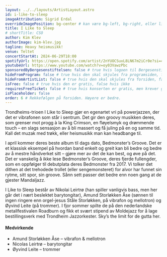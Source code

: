 ```yaml
---
layout: ../../layouts/ArtistLayout.astro
id: i-like-to-sleep
imageAttribution: Sigrid Erdal
overrideImagePosition: bg-center # kan være bg-left, bg-right, eller lignende hvis man vil plassere bildet annerledes enn sentrert, se https://tailwindcss.com/docs/background-position
title: I Like to Sleep
# shortTitle: CSO
author: Kim Klev
authorImage: kim-klev.jpg
tagline: Heavy heismusikk!
venue: Teltet
concertStartAt: 2024-06-29T18:00
spotifyUrl: https://open.spotify.com/artist/2nYUOCSuxL8LN67m2iCr0e?si=496dd7c42f9745c4
youtubeUrl: https://www.youtube.com/watch?v=oy03VawzPbc
sponsoredByBergesenstiftelsen: false # true hvis logoen til Bergesenstiftelsen skal vises, false hvis ikke
hideFromProgram: false # true hvis den skal skjules fra programsiden, false hvis den skal vises
hideFromArtistList: false # true hvis den skal skjules fra forsiden, false hvis den skal vises
isFree: false # true hvis den er gratis, false hvis ikke
requiresFreeTicket: false # true hvis konserten er gratis, men krever gratisbillett
isPlaceholder: false
order: 6 # Rekkefølgen på forsiden. Høyere er bedre.
---
```


Trondheims-trioen I Like to Sleep gjør en egenartet vri på powerjazzen, der det er vibrafonen som står i sentrum. Det gir den groovy musikken deres, som grenser mot progg à la King Crimson, en fløyelsmyk og drømmende touch – en slags sensasjon av å bli massert og få juling på en og samme tid. Kall det muzak med trøkk, eller heismusikk man kan headbange til.

I april kommer deres beste album til dags dato, Bedmonster’s Groove. Det er et klassisk eksempel på hvordan band enkelt og greit kan bli bedre og bedre av å mestre håndverket sitt – gjøre mer av det de kan best, og øve på det. Det er vanskelig å ikke lese Bedmonster’s Groove, deres fjerde fullengder, som en oppfølger til debutplata deres Bedmonster fra 2017. Vi tolker det dithen at det trehodede trollet (eller sengemonsteret) for alvor har funnet sin rytme, sitt spor, sin groove. Sånn sett passer det bedre enn noen gang at de gjester Mandaljazz.

I Like to Sleep består av Nikolai Leirtrø (han spiller vanligvis bass, men her går det i nært beslektet barytongitar), Amund Storløkken Åse (sønnen til ingen ringere enn orgel-jesus Ståle Storløkken, på vibrafon og mellotron) og Øyvind Leite (på trommer). I fjor sommer spilte de på den nederlandske metallfestivalen Roadburn og fikk et svært stipend av Moldejazz for å lage bestillingsverk med Trondheim Jazzorkester. Sky’s the limit for de gutta her.

#### Medvirkende

- Amund Storløkken Åse – vibrafon & mellotron
- Nicolas Leirtrø – barytongitar
- Øyvind Leite – trommer
